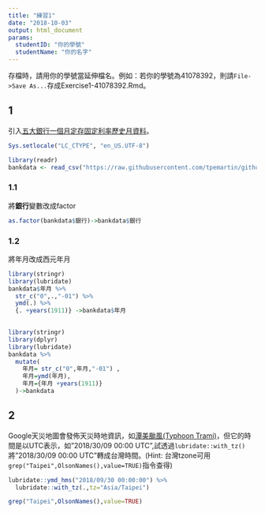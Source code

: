 ```yaml
---
title: "練習1"
date: "2018-10-03"
output: html_document
params:
  studentID: "你的學號"
  studentName: "你的名字"
---
```

存檔時，請用你的學號當延伸檔名。例如：若你的學號為41078392，則請`File->Save As...`存成Exercise1-41078392.Rmd。

## 1
引入[五大銀行一個月定存固定利率歷史月資料](https://raw.githubusercontent.com/tpemartin/github-data/master/bankdata.csv)。

```r
Sys.setlocale("LC_CTYPE", "en_US.UTF-8")
```

```r
library(readr)
bankdata <- read_csv("https://raw.githubusercontent.com/tpemartin/github-data/master/bankdata.csv")
```

### 1.1
將**銀行**變數改成factor
```r
as.factor(bankdata$銀行)->bankdata$銀行
```

### 1.2
將年月改成西元年月
```r
library(stringr)
library(lubridate)
bankdata$年月 %>%
  str_c("0",.,"-01") %>%
  ymd(.) %>%
  {. +years(1911)} ->bankdata$年月
  
```
```r
library(stringr)
library(dplyr)
library(lubridate)
bankdata %>%
  mutate(
    年月= str_c("0",年月,"-01") ,
    年月=ymd(年月),
    年月={年月 +years(1911)}
  )->bankdata
```


## 2
Google天災地圖會發佈天災時地資訊，如[潭美颱風(Typhoon Trami)](https://google.org/crisismap/google.com/2018-trami)，但它的時間是以UTC表示，如"2018/30/09 00:00 UTC",試透過`lubridate::with_tz()`將"2018/30/09 00:00 UTC"轉成台灣時間。(Hint: 台灣tzone可用`grep("Taipei",OlsonNames(),value=TRUE)`指令查得)

```r
lubridate::ymd_hms("2018/09/30 00:00:00") %>%
  lubridate::with_tz(.,tz="Asia/Taipei")
```
```r
grep("Taipei",OlsonNames(),value=TRUE)
```



